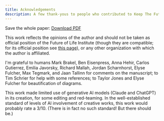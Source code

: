 ```yaml
---
title: Acknowledgements
description: A few thank-yous to people who contributed to Keep The Future Human.
---
```


Save the whole paper: <Icon name="FileText" size={24} /> [Download PDF](https://keepthefuturehuman.ai/wp-content/uploads/2025/03/Keep_the_Future_Human__AnthonyAguirre__5March2025.pdf)

This work reflects the opinions of the author and should not be taken as official position of the Future of Life Institute (though they are compatible; for its official position see [this page](https://futureoflife.org/our-position-on-ai/)), or any other organization with which the author is affiliated.

I'm grateful to humans Mark Brakel, Ben Eisenpress, Anna Hehir, Carlos Gutierrez, Emilia Javorsky, Richard Mallah, Jordan Scharnhorst, Elyse Fulcher, Max Tegmark, and Jaan Tallinn for comments on the manuscript; to Tim Schrier for help with some references; to Taylor Jones and Elyse Fulcher for beautification of diagrams.

This work made limited use of generative AI models (Claude and ChatGPT) in its creation, for some editing and red-teaming. In the well-established standard of levels of AI involvement of creative works, this work would probably rate a 3/10. (There is in fact no such standard! But there should be.)